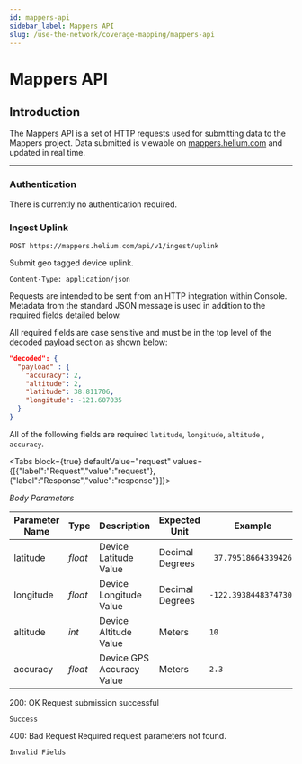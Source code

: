 ```yaml
---
id: mappers-api
sidebar_label: Mappers API
slug: /use-the-network/coverage-mapping/mappers-api
---
```


# Mappers API


## Introduction

The Mappers API is a set of HTTP requests used for submitting data to the Mappers project. Data
submitted is viewable on [mappers.helium.com](https://mappers.helium.com) and updated in real time.

---

### Authentication

There is currently no authentication required.

### Ingest Uplink

```
POST https://mappers.helium.com/api/v1/ingest/uplink
```

Submit geo tagged device uplink.

`Content-Type: application/json`

Requests are intended to be sent from an HTTP integration within Console. Metadata from the standard
JSON message is used in addition to the required fields detailed below.

All required fields are case sensitive and must be in the top level of the decoded payload section
as shown below:

```json
"decoded": {
  "payload" : {
    "accuracy": 2,
    "altitude": 2,
    "latitude": 38.811706,
    "longitude": -121.607035
  }
}
```

All of the following fields are required `latitude`, `longitude`, `altitude` , `accuracy`.

<Tabs
  block={true}
  defaultValue="request"
  values={[{"label":"Request","value":"request"},{"label":"Response","value":"response"}]}>
<TabItem value="request">

_Body Parameters_

| Parameter Name | Type    | Description               | Expected Unit   | Example               |
| -------------- | ------- | ------------------------- | --------------- | --------------------- |
| latitude       | _float_ | Device Latitude Value     | Decimal Degrees | ` 37.79518664339426`  |
| longitude      | _float_ | Device Longitude Value    | Decimal Degrees | `-122.39384483747301` |
| altitude       | _int_   | Device Altitude Value     | Meters          | `10`                  |
| accuracy       | _float_ | Device GPS Accuracy Value | Meters          | `2.3`                 |

</TabItem>
<TabItem value="response">

200: OK Request submission successful

```
Success
```

400: Bad Request Required request parameters not found.

```
Invalid Fields
```

</TabItem>
</Tabs>
